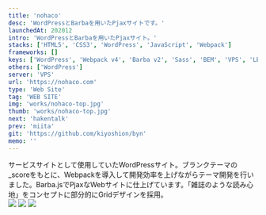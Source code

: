 ```yaml
---
title: 'nohaco'
desc: 'WordPressとBarbaを用いたPjaxサイトです。'
launchedAt: 202012
intro: 'WordPressとBarbaを用いたPjaxサイト。'
stacks: ['HTML5', 'CSS3', 'WordPress', 'JavaScript', 'Webpack']
frameworks: []
keys: ['WordPress', 'Webpack v4', 'Barba v2', 'Sass', 'BEM', 'VPS', 'LEMP', 'KUSANAGI']
others: ['WordPress']
server: 'VPS'
url: 'https://nohaco.com'
type: 'Web Site'
tag: 'WEB SITE'
img: 'works/nohaco-top.jpg'
thumb: 'works/nohaco-top.jpg'
next: 'hakentalk'
prev: 'miita'
git: 'https://github.com/kiyoshion/byn'
memo: ''
---
```


<div class='sm:my-20 my-8'>
サービスサイトとして使用していたWordPressサイト。ブランクテーマの_scoreをもとに、Webpackを導入して開発効率を上げながらテーマ開発を行いました。Barba.jsでPjaxなWebサイトに仕上げています。「雑誌のような読み心地」をコンセプトに部分的にGridデザインを採用。
</div>

<img class='sm:my-20 my-8' src='/img/works/nohaco-sp-1.jpg' />
<img class='sm:my-20 my-8' src='/img/works/nohaco-top-1.jpg' />
<img class='sm:my-20 my-8' src='/img/works/nohaco-top-2.jpg' />
